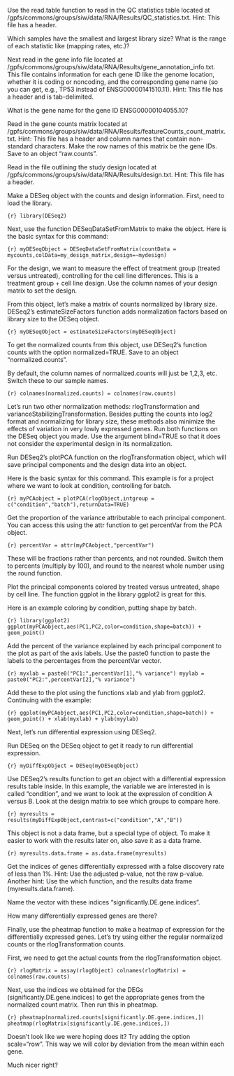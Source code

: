 Use the read.table function to read in the QC statistics table located at /gpfs/commons/groups/siw/data/RNA/Results/QC_statistics.txt.
Hint: This file has a header.

Which samples have the smallest and largest library size?
What is the range of each statistic like (mapping rates, etc.)?

Next read in the gene info file located at /gpfs/commons/groups/siw/data/RNA/Results/gene_annotation_info.txt.
This file contains information for each gene ID like the genome location, whether it is coding or noncoding, and the corresponding gene name (so you can get, e.g., TP53 instead of ENSG00000141510.11).
Hint: This file has a header and is tab-delimited.

What is the gene name for the gene ID ENSG00000104055.10?

Read in the gene counts matrix located at /gpfs/commons/groups/siw/data/RNA/Results/featureCounts_count_matrix.txt.
Hint: This file has a header and column names that contain non-standard characters.
Make the row names of this matrix be the gene IDs.
Save to an object "raw.counts".

Read in the file outlining the study design located at /gpfs/commons/groups/siw/data/RNA/Results/design.txt.
Hint: This file has a header.

Make a DESeq object with the counts and design information.
First, need to load the library.

```{r} library(DESeq2) ```

Next, use the function DESeqDataSetFromMatrix to make the object. Here is the basic syntax for this command:

```{r} myDESeqObject = DESeqDataSetFromMatrix(countData = mycounts,colData=my_design_matrix,design=~mydesign)```

For the design, we want to measure the effect of treatment group (treated versus untreated), controlling for the cell line differences.
This is a treatment group + cell line design.
Use the column names of your design matrix to set the design.

From this object, let's make a matrix of counts normalized by library size.
DESeq2's estimateSizeFactors function adds normalization factors based on library size to the DESeq object.

```{r} myDESeqObject = estimateSizeFactors(myDESeqObject)```

To get the normalized counts from this object, use DESeq2's function counts with the option normalized=TRUE. 
Save to an object "normalized.counts".

By default, the column names of normalized.counts will just be 1,2,3, etc.
Switch these to our sample names.

```{r} colnames(normalized.counts) = colnames(raw.counts)```

Let's run two other normalization methods: rlogTransformation and varianceStabilizingTransformation.
Besides putting the counts into log2 format and normalizing for library size, these methods also minimize the effects of variation in very lowly expressed genes.
Run both functions on the DESeq object you made.
Use the argument blind=TRUE so that it does not consider the experimental design in its normalization.

Run DESeq2's plotPCA function on the rlogTransformation object, which will save principal components and the design data into an object.

Here is the basic syntax for this command.
This example is for a project where we want to look at condition, controlling for batch.

```{r} myPCAobject = plotPCA(rlogObject,intgroup = c("condition","batch"),returnData=TRUE)```

Get the proportion of the variance attributable to each principal component.
You can access this using the attr function to get percentVar from the PCA object.

```{r} percentVar = attr(myPCAobject,"percentVar")```

These will be fractions rather than percents, and not rounded.
Switch them to percents (multiply by 100), and round to the nearest whole number using the round function.

Plot the principal components colored by treated versus untreated, shape by cell line.
The function ggplot in the library ggplot2 is great for this.

Here is an example coloring by condition, putting shape by batch.

```{r} library(ggplot2)
ggplot(myPCAobject,aes(PC1,PC2,color=condition,shape=batch)) + geom_point()
```

Add the percent of the variance explained by each principal component to the plot as part of the axis labels.
Use the paste0 function to paste the labels to the percentages from the percentVar vector.

```{r} myxlab = paste0("PC1:",percentVar[1],"% variance")
myylab = paste0("PC2:",percentVar[2],"% variance")
```

Add these to the plot using the functions xlab and ylab from ggplot2.
Continuing with the example:

```{r} ggplot(myPCAobject,aes(PC1,PC2,color=condition,shape=batch)) + geom_point() + xlab(myxlab) + ylab(myylab)```

Next, let's run differential expression using DESeq2.

Run DESeq on the DESeq object to get it ready to run differential expression.

```{r} myDiffExpObject = DESeq(myDESeqObject)```

Use DESeq2's results function to get an object with a differential expression results table inside.
In this example, the variable we are interested in is called "condition", and we want to look at the expression of condition A versus B.
Look at the design matrix to see which groups to compare here.

```{r} myresults = results(myDiffExpObject,contrast=c("condition","A","B"))```

This object is not a data frame, but a special type of object.
To make it easier to work with the results later on, also save it as a data frame.

```{r} myresults.data.frame = as.data.frame(myresults)```

Get the indices of genes differentially expressed with a false discovery rate of less than 1%.
Hint: Use the adjusted p-value, not the raw p-value.
Another hint: Use the which function, and the results data frame (myresults.data.frame).

Name the vector with these indices "significantly.DE.gene.indices".

How many differentially expressed genes are there?

Finally, use the pheatmap function to make a heatmap of expression for the differentially expressed genes.
Let's try using either the regular normalized counts or the rlogTransformation counts.

First, we need to get the actual counts from the rlogTransformation object.

```{r} rlogMatrix = assay(rlogObject)
colnames(rlogMatrix) = colnames(raw.counts)
```

Next, use the indices we obtained for the DEGs (significantly.DE.gene.indices) to get the appropriate genes from the normalized count matrix.
Then run this in pheatmap.

```{r} pheatmap(normalized.counts[significantly.DE.gene.indices,])
pheatmap(rlogMatrix[significantly.DE.gene.indices,])
```

Doesn't look like we were hoping does it? Try adding the option scale="row".
This way we will color by deviation from the mean within each gene.

Much nicer right? 

